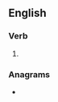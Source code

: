 ==English==

===Verb===
{{head|en|verb form}}

# {{en-third-person singular of|sign off}}

===Anagrams===
* {{anagrams|en|a=ffginoss|sign offs|signoffs|sing-offs}}